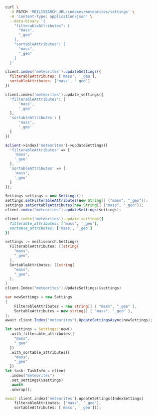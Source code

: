 <CodeGroup>

```bash cURL
curl \
  -X PATCH 'MEILISEARCH_URL/indexes/meteorites/settings' \
  -H 'Content-Type: application/json' \
  --data-binary '{
    "filterableAttributes": [
      "mass",
      "_geo"
    ],
    "sortableAttributes": [
      "mass",
      "_geo"
    ]
  }'
```

```javascript JS
client.index('meteorites').updateSettings({
  filterableAttributes: ['mass', '_geo'],
  sortableAttributes: ['mass', '_geo']
})
```

```python Python
client.index('meteorites').update_settings({
  'filterableAttributes': [
      'mass',
      '_geo'
  ],
  'sortableAttributes': [
      'mass',
      '_geo'
  ]
})
```

```php PHP
$client->index('meteorites')->updateSettings([
  'filterableAttributes' => [
    'mass',
    '_geo'
  ],
  'sortableAttributes' => [
    'mass',
    '_geo'
  ]
]);
```

```java Java
Settings settings = new Settings();
settings.setFilterableAttributes(new String[] {"mass", "_geo"});
settings.setSortableAttributes(new String[] {"mass", "_geo"});
client.index("meteorites").updateSettings(settings);
```

```ruby Ruby
client.index('meteorites').update_settings({
  filterable_attributes: ['mass', '_geo'],
  sortable_attributes: ['mass', '_geo']
})
```

```go Go
settings := meilisearch.Settings{
  FilterableAttributes: []string{
    "mass",
    "_geo",
  },
  SortableAttributes: []string{
    "mass",
    "_geo",
  },
}
client.Index("meteorites").UpdateSettings(&settings)
```

```csharp C#
var newSettings = new Settings
{
    FilterableAttributes = new string[] { "mass", "_geo" },
    SortableAttributes = new string[] { "mass", "_geo" },
};
await client.Index("meteorites").UpdateSettingsAsync(newSettings);
```

```rust Rust
let settings = Settings::new()
  .with_filterable_attributes([
    "mass",
    "_geo"
  ])
  .with_sortable_attributes([
    "mass",
    "_geo"
  ])
let task: TaskInfo = client
  .index("meteorites")
  .set_settings(&settings)
  .await
  .unwrap();
```

```dart Dart
await client.index('meteorites').updateSettings(IndexSettings(
    filterableAttributes: ['mass', '_geo'],
    sortableAttributes: ['mass', '_geo']));
```
</CodeGroup>
